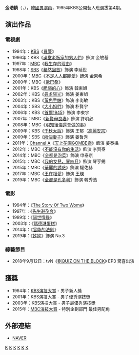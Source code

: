 {{藝人
|姓名 = 金浩鎮
|類型 = 男演員
|圖片 = LG Dios Built-In Cooking Class with Kim Ho-Jin.jpg
|圖片尺寸 = 
|圖片簡介 = 
|本名 =
|外文名 = 김호진
|外文 = ko
|羅馬拼音 = Kim Ho Jin
|英文名 =
|暱稱 =
|其他藝名 = 
|國籍 = {{KOR}}
|出生日期 = {{birth_date_and_age|1970|5|5}}
|出生地點 = {{KOR}}
|宗教信仰 = 
|語言 = [[韓語|韓語]]
|配偶 = 
|職業 = [[演員|演員]]
|教育程度 = [[首爾藝術大學|首爾藝術大學]]電影系
|出道作 = 
|出道日期 = 1991年
|配偶 = {{marriage|[[金芝荷|金芝荷]]|2001}}
|代表作 = 
|活躍年代 =
|唱片公司 = 
|經紀公司 = 
|相關團體 = 
|網站 = 
}}

'''金浩鎮'''（{{lang-ko|'''김호진'''}}，{{bd|1970年|5月5日}}），[[韓國|韓國]][[男演員|男演員]]，1995年KBS公開藝人班選拔第4期。

== 演出作品 ==
=== 電視劇 ===
*1994年：[[韓國放送公社|KBS]]《[[員警_(電視劇)|員警]]》
*1996年：KBS《[[澡堂老板家的男人們|澡堂老板家的男人們]]》飾演 金敏基
*1997年：[[文化廣播_(韓國)|MBC]]《[[我生存的理由|我生存的理由]]》
*1998年：[[SBS_(韓國)|SBS]]《[[驀然回首|驀然回首]]》飾演 李延世
*2000年：[[文化廣播_(韓國)|MBC]]《[[不是人人都能愛|不是人人都能愛]]》飾演 金東希
*2000年：MBC《[[歐巴桑_(電視劇)|歐巴桑]]》
*2001年：KBS《[[脆弱的心|脆弱的心]]》飾演 韓東旭
*2002年：KBS《[[尋求陽光|尋求陽光]]》飾演 姜東旭
*2003年：KBS《[[黃色手帕|黃色手帕]]》飾演 李尚敏
*2004年：SBS《[[大小姐們|大小姐們]]》飾演 朴賢宇
*2006年：KBS《[[首爾1945|首爾1945]]》飾演 李東宇
*2007年：MBC《[[新賢母良妻|新賢母良妻]]》飾演 許明必
*2008年：MBC《[[明知後悔還會做的事|明知後悔還會做的事]]》
*2009年：KBS《[[千秋太后_(電視劇)|千秋太后]]》飾演 王郁（[[高麗安宗|高麗安宗]]）
*2009年：SBS《[[兩個妻子|兩個妻子]]》飾演 姜哲秀
*2011年：[[Channel_A|Channel A]]《[[天上花園GOMBE嶺|天上花園GOMBE嶺]]》飾演 姜泰攝
*2012年：MBC《[[不能沒有你的生活|不能沒有你的生活]]》飾演 李賢泰
*2014年：MBC《[[全都是泡菜|全都是泡菜]]》飾演 申泰京
*2015年：MBC《[[我的女兒，琴四月|我的女兒，琴四月]]》飾演 琴亨錫
*2015年：MBC《[[華麗的誘惑|華麗的誘惑]]》飾演 權佑赫
*2017年：MBC《[[王在相愛|王在相愛]]》飾演  [[王瑛_(西原侯)|王瑛]]
*2019年：MBC《[[全都是孔多利|全都是孔多利]]》飾演 韓秀浩

=== 電影 ===
*1994年：《[[The_Story_Of_Two_Wome|The Story Of Two Wome]]》
*1997年：《[[先生避孕套|先生避孕套]]》
*1999年：《[[隔世情緣|隔世情緣]]》
*2003年：《[[瑪德琳蛋糕|瑪德琳蛋糕]]》
*2014年：《[[官能的法則|官能的法則]]》
*2019年：《[[姊姊_(2019年電影)|姊姊]]》飾演 No.3

=== 綜藝節目 ===
*2018年9月12日：tvN《[[劉QUIZ_ON_THE_BLOCK|劉QUIZ ON THE BLOCK]]》 EP3 驚喜出演

==獲獎==
*1994年：[[KBS演技大賞|KBS演技大賞]] - 男子新人獎
*2001年：KBS演技大賞 - 男子優秀演技獎
*2003年：KBS演技大賞 - 男子最優秀演技獎
*2015年：[[MBC演技大賞|MBC演技大賞]] - 特別企劃部門 最佳男配角

== 外部連結 ==
*[http://search.naver.com/search.naver?where=nexearch&query=%EA%B9%80%ED%98%B8%EC%A7%84&sm=top_hty&fbm=0&ie=utf8 NAVER] {{Wayback|url=http://search.naver.com/search.naver?where=nexearch&query=%EA%B9%80%ED%98%B8%EC%A7%84&sm=top_hty&fbm=0&ie=utf8 |date=20190701065359 }}{{ko}}

[[Category:韩國電視演員|K]]
[[Category:韩國電影演員|K]]
[[Category:首爾藝術大學校友|K]]
[[Category:金姓|K]]
[[Category:韓國男演員|K]]
[[Category:1970年出生|K]]